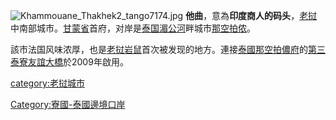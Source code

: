 {{unreferenced|time=2011-01-27T12:49:49+00:00}}
[[File:Khammouane_Thakhek2_tango7174.jpg|thumb]]
'''他曲'''，意為'''印度商人的码头'''，[[老挝|老挝]]中南部城市。[[甘蒙省|甘蒙省]]首府，对岸是[[泰国|泰国]][[湄公河|湄公河]]畔城市[[那空拍侬|那空拍侬]]。

該市法国风味浓厚，也是[[老挝岩鼠|老挝岩鼠]]首次被发现的地方。連接[[泰國|泰國]][[那空拍儂府|那空拍儂府]]的[[第三泰寮友誼大橋|第三泰寮友誼大橋]]於2009年啟用。

{{commonscat}}
{{coord|display=title}}
{{老挝地理小作品}}

[[category:老挝城市|category:老挝城市]]
[[Category:寮國-泰國邊境口岸|Category:寮國-泰國邊境口岸]]